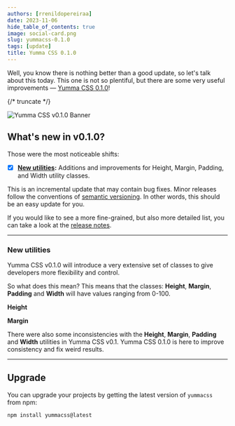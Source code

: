 ```yaml
---
authors: [rrenildopereiraa]
date: 2023-11-06
hide_table_of_contents: true
image: social-card.png
slug: yummacss-0.1.0
tags: [update]
title: Yumma CSS 0.1.0
---
```




Well, you know there is nothing better than a good update, so let's talk about this today. This one is not so plentiful, but there are some very useful improvements — [Yumma CSS 0.1.0](https://github.com/yumma-lib/yumma-css/releases/tag/v0.1.0)!

{/* truncate */}

![Yumma CSS v0.1.0 Banner](banner.png)

## What's new in v0.1.0?

Those were the most noticeable shifts:

- [x] **[New utilities](#new-utilities):** Additions and improvements for Height, Margin, Padding, and Width utility classes.

This is an incremental update that may contain bug fixes. Minor releases follow the conventions of [semantic versioning](https://docs.npmjs.com/about-semantic-versioning). In other words, this should be an easy update for you.

If you would like to see a more fine-grained, but also more detailed list, you can take a look at the [release notes](https://github.com/yumma-lib/yumma-css/releases/tag/v0.1.0).

---

### New utilities

Yumma CSS v0.1.0 will introduce a very extensive set of classes to give developers more flexibility and control. 

So what does this mean? This means that the classes: **Height**, **Margin**, **Padding** and **Width** will have values ranging from 0-100.

**Height**

<Tabs>
  <TabItem value="now" label="Now">
    <ClassList
      baseClassName='h-'
      propertyNames={['height']}
      range={100}
      increment={0.25}
      unit='rem'
    />
  </TabItem>
  <TabItem value="then" label="Then">
    <ClassList
      classData={[
        {
          className: 'h-0',
          properties: [
            'height: 0rem;'
          ]
        },
        {
          className: 'h-1',
          properties: [
            'height: 0.25rem;'
          ]
        },
        {
          className: 'h-2',
          properties: [
            'height: 0.5rem;'
          ]
        },
        {
          className: 'h-3',
          properties: [
            'height: 1rem;'
          ]
        },
        {
          className: 'h-4',
          properties: [
            'height: 1.5rem;'
          ]
        },
        {
          className: 'h-5',
          properties: [
            'height: 2rem;'
          ]
        },
        {
          className: 'h-10',
          properties: [
            'height: 4.5rem;'
          ]
        },
        {
          className: 'h-20',
          properties: [
            'height: 9.5rem;'
          ]
        },
        {
          className: 'h-30',
          properties: [
            'height: 14.5rem;'
          ]
        },
        {
          className: 'h-40',
          properties: [
            'height: 19.5rem;'
          ]
        },
        {
          className: 'h-50',
          properties: [
            'height: 24.5rem;'
          ]
        },
        {
          className: 'h-55',
          properties: [
            'height: 25rem;'
          ]
        },
        {
          className: 'h-60',
          properties: [
            'height: 25.5rem;'
          ]
        },
        {
          className: 'h-65',
          properties: [
            'height: 26rem;'
          ]
        },
        {
          className: 'h-70',
          properties: [
            'height: 26.5rem;'
          ]
        },
        {
          className: 'h-75',
          properties: [
            'height: 27rem;'
          ]
        },
        {
          className: 'h-80',
          properties: [
            'height: 27.5rem;'
          ]
        },
        {
          className: 'h-85',
          properties: [
            'height: 28rem;'
          ]
        },
        {
          className: 'h-90',
          properties: [
            'height: 28.5rem;'
          ]
        },
        {
          className: 'h-95',
          properties: [
            'height: 29rem;'
          ]
        },
        {
          className: 'h-100',
          properties: [
            'height: 29.5rem;'
          ]
        }
      ]}
    />
  </TabItem>
</Tabs>

**Margin**

<Tabs>
  <TabItem value="now" label="Now">
    <ClassList
      baseClassName='m-'
      propertyNames={['margin']}
      range={100}
      increment={0.75}
      unit='rem'
    />
  </TabItem>
  <TabItem value="then" label="Then">
    <ClassList
      classData={[
        {
          className: 'm-0',
          properties: ['margin: 0rem;']
        },
        {
          className: 'm-1',
          properties: ['margin: 0.75rem;']
        },
        {
          className: 'm-2',
          properties: ['margin: 1.5rem;']
        },
        {
          className: 'm-3',
          properties: ['margin: 3rem;']
        },
        {
          className: 'm-4',
          properties: ['margin: 4.5rem;']
        },
        {
          className: 'm-5',
          properties: ['margin: 6rem;']
        },
        {
          className: 'm-10',
          properties: ['margin: 13.5rem;']
        },
        {
          className: 'm-20',
          properties: ['margin: 28.5rem;']
        },
        {
          className: 'm-30',
          properties: ['margin: 43.5rem;']
        },
        {
          className: 'm-40',
          properties: ['margin: 58.5rem;']
        },
        {
          className: 'm-50',
          properties: ['margin: 73.5rem;']
        },
        {
          className: 'm-55',
          properties: ['margin: 75rem;']
        },
        {
          className: 'm-60',
          properties: ['margin: 76.5rem;']
        },
        {
          className: 'm-65',
          properties: ['margin: 78rem;']
        },
        {
          className: 'm-70',
          properties: ['margin: 79.5rem;']
        },
        {
          className: 'm-75',
          properties: ['margin: 81rem;']
        },
        {
          className: 'm-80',
          properties: ['margin: 82.5rem;']
        },
        {
          className: 'm-85',
          properties: ['margin: 84rem;']
        },
        {
          className: 'm-90',
          properties: ['margin: 85.5rem;']
        },
        {
          className: 'm-95',
          properties: ['margin: 87rem;']
        },
        {
          className: 'm-100',
          properties: ['margin: 88.5rem;']
        },
        {
          className: 'm-auto',
          properties: ['margin: auto;']
        }
      ]}
    />
  </TabItem>
</Tabs>

There were also some inconsistencies with the **Height**, **Margin**, **Padding** and **Width** utilities in Yumma CSS v0.1. Yumma CSS 0.1.0 is here to improve consistency and fix weird results.

---

## Upgrade

You can upgrade your projects by getting the latest version of `yummacss` from npm:

```bash
npm install yummacss@latest
```